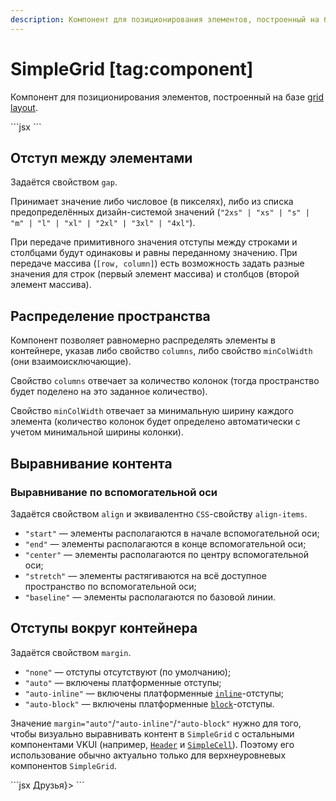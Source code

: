 ```yaml
---
description: Компонент для позиционирования элементов, построенный на базе grid layout.
---
```


<Overview group="layout">

# SimpleGrid [tag:component]

Компонент для позиционирования элементов, построенный на базе [grid layout](https://developer.mozilla.org/ru/docs/Web/CSS/CSS_grid_layout/Basic_concepts_of_grid_layout).

</Overview>

<Playground>
  ```jsx
  <SimpleGrid gap="m" columns={3}>
    <Avatar size={48} initials="ДС" gradientColor="orange" />
    <Avatar size={48} initials="ИМ" gradientColor="yellow" />
    <Avatar size={48} initials="ВЖ" gradientColor="violet" />
    <Avatar size={48} initials="ЭМ" gradientColor="green" />
    <Avatar size={48} initials="ВД" gradientColor="blue" />
  </SimpleGrid>
  ```
</Playground>

## Отступ между элементами

Задаётся свойством `gap`.

Принимает значение либо числовое (в пикселях), либо из списка предопределённых
дизайн-системой значений (`"2xs" | "xs" | "s" | "m" | "l" | "xl" | "2xl" | "3xl" | "4xl"`).

При передаче примитивного значения отступы между строками и столбцами будут одинаковы и равны переданному значению.
При передаче массива (`[row, column]`) есть возможность задать разные значения
для строк (первый элемент массива) и столбцов (второй элемент массива).

## Распределение пространства

Компонент позволяет равномерно распределять элементы в контейнере, указав либо свойство `columns`, либо свойство `minColWidth`
(они взаимоисключающие).

Свойство `columns` отвечает за количество колонок (тогда пространство будет поделено на это заданное количество).

Свойство `minColWidth` отвечает за минимальную ширину каждого элемента (количество колонок будет определено автоматически
с учетом минимальной ширины колонки).

## Выравнивание контента

### Выравнивание по вспомогательной оси

Задаётся свойством `align` и эквивалентно `CSS`-свойству `align-items`.

- `"start"` — элементы располагаются в начале вспомогательной оси;
- `"end"` — элементы располагаются в конце вспомогательной оси;
- `"center"` — элементы располагаются по центру вспомогательной оси;
- `"stretch"` — элементы растягиваются на всё доступное пространство по вспомогательной оси;
- `"baseline"` — элементы располагаются по базовой линии.

## Отступы вокруг контейнера

Задаётся свойством `margin`.

- `"none"` — отступы отсутствуют (по умолчанию);
- `"auto"` — включены платформенные отступы;
- `"auto-inline"` — включены платформенные [`inline`](https://developer.mozilla.org/ru/docs/Web/CSS/CSS_display/Flow_layout)-отступы;
- `"auto-block"` — включены платформенные [`block`](https://developer.mozilla.org/ru/docs/Web/CSS/CSS_display/Flow_layout)-отступы.

Значение `margin="auto"`/`"auto-inline"`/`"auto-block"` нужно для того, чтобы визуально выравнивать контент в `SimpleGrid` с остальными компонентами
VKUI (например, [`Header`](/components/group#header) и [`SimpleCell`](/components/simple-cell)). Поэтому его использование обычно актуально только для верхнеуровневых
компонентов `SimpleGrid`.

<Playground>
  ```jsx
  <Group mode="card" header={<Header size="s">Друзья</Header>}>
    <SimpleGrid gap="m" columns={2} margin="auto">
      <Avatar size={48} src="#" initials="ДС" gradientColor="orange" />
      <Avatar size={48} src="#" initials="ИМ" gradientColor="yellow" />
      <Avatar size={48} src="#" initials="ВЖ" gradientColor="violet" />
      <Avatar size={48} src="#" initials="ЭМ" gradientColor="green" />
    </SimpleGrid>
  </Group>
  ```
</Playground>
